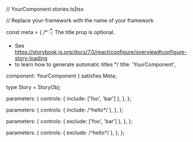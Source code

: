 // YourComponent.stories.ts|tsx


// Replace your-framework with the name of your framework

const meta = {
  /* 👇 The title prop is optional.
   * See https://storybook.js.org/docs/7.0/react/configure/overview#configure-story-loading
   * to learn how to generate automatic titles
   */
  title: 'YourComponent',

  component: YourComponent
} satisfies Meta<typeof YourComponent>;

type Story = StoryObj<typeof YourComponent>;

  parameters: {
    controls: { include: ['foo', 'bar'] },
  },
};

  parameters: {
    controls: { include: /^hello*/ },
  },
};

  parameters: {
    controls: { exclude: ['foo', 'bar'] },
  },
};

  parameters: {
    controls: { exclude: /^hello*/ },
  },
};
